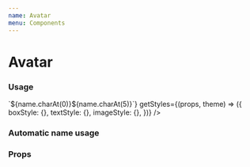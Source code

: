 ```yaml
---
name: Avatar
menu: Components
---
```



# Avatar

### Usage

<Playground>
  <Avatar
    name="Bill Gates"
    source={{ uri: 'https://picsum.photos/200/200' }}
    size={40}
    isSolid={false}
    color="automatic"
    getInitials={(name, fallback) => `${name.charAt(0)}${name.charAt(5)}`}
    getStyles={(props, theme) => ({
      boxStyle: {},
      textStyle: {},
      imageStyle: {},
    })}
  />
</Playground>

### Automatic name usage

<Playground>
  <Avatar name="Bill Gates" />
</Playground>

### Props

<Props of={Avatar} />
